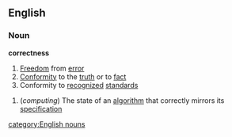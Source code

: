 ==English==
===Noun===
'''correctness'''
#[[Freedom]] from [[error]]
#[[Conformity]] to the [[truth]] or to [[fact]]
#Conformity to [[recognized]] [[standard]]s
{{wikipedia}}
#(''computing'') The state of an [[algorithm]] that correctly mirrors its [[specification]]
[[category:English nouns]]